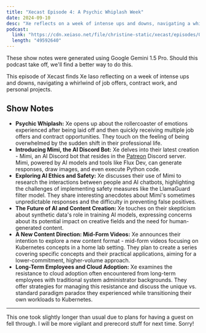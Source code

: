 ```yaml
---
title: "Xecast Episode 4: A Psychic Whiplash Week"
date: 2024-09-10
desc: "Xe reflects on a week of intense ups and downs, navigating a whirlwind of job offers, contract work, and personal projects."
podcast:
  link: "https://cdn.xeiaso.net/file/christine-static/xecast/episodes/004.mp3"
  length: "49592640"
---
```


<Conv name="Mimi" mood="happy">
  These show notes were generated using Google Gemini 1.5 Pro. Should this
  podcast take off, we'll find a better way to do this.
</Conv>

This episode of Xecast finds Xe Iaso reflecting on a week of intense ups and downs, navigating a whirlwind of job offers, contract work, and personal projects.

## Show Notes

- **Psychic Whiplash:** Xe opens up about the rollercoaster of emotions experienced after being laid off and then quickly receiving multiple job offers and contract opportunities. They touch on the feeling of being overwhelmed by the sudden shift in their professional life.
- **Introducing Mimi, the AI Discord Bot:** Xe delves into their latest creation - Mimi, an AI Discord bot that resides in the [Patreon](https://patreon.com/cadey) Discord server. Mimi, powered by AI models and tools like Flux Dev, can generate responses, draw images, and even execute Python code.
- **Exploring AI Ethics and Safety:** Xe discusses their use of Mimi to research the interactions between people and AI chatbots, highlighting the challenges of implementing safety measures like the LlamaGuard filter model. They share interesting anecdotes about Mimi's sometimes unpredictable responses and the difficulty in preventing false positives.
- **The Future of AI and Content Creation:** Xe touches on their skepticism about synthetic data's role in training AI models, expressing concerns about its potential impact on creative fields and the need for human-generated content.
- **A New Content Direction: Mid-Form Videos:** Xe announces their intention to explore a new content format - mid-form videos focusing on Kubernetes concepts in a home lab setting. They plan to create a series covering specific concepts and their practical applications, aiming for a lower-commitment, higher-volume approach.
- **Long-Term Employees and Cloud Adoption:** Xe examines the resistance to cloud adoption often encountered from long-term employees with traditional system administrator backgrounds. They offer strategies for managing this resistance and discuss the unique vs. standard paradigm paradox they experienced while transitioning their own workloads to Kubernetes.

---

This one took slightly longer than usual due to plans for having a guest on fell through. I will be more vigilant and prerecord stuff for next time. Sorry!
